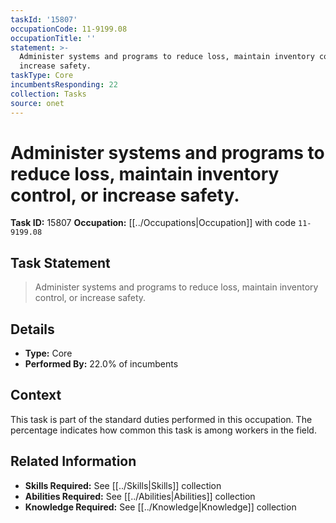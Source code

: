 ```yaml
---
taskId: '15807'
occupationCode: 11-9199.08
occupationTitle: ''
statement: >-
  Administer systems and programs to reduce loss, maintain inventory control, or
  increase safety.
taskType: Core
incumbentsResponding: 22
collection: Tasks
source: onet
---
```

# Administer systems and programs to reduce loss, maintain inventory control, or increase safety.

**Task ID:** 15807
**Occupation:** [[../Occupations|Occupation]] with code `11-9199.08`

## Task Statement

> Administer systems and programs to reduce loss, maintain inventory control, or increase safety.

## Details

- **Type:** Core
- **Performed By:** 22.0% of incumbents

## Context

This task is part of the standard duties performed in this occupation. The percentage indicates how common this task is among workers in the field.

## Related Information

- **Skills Required:** See [[../Skills|Skills]] collection
- **Abilities Required:** See [[../Abilities|Abilities]] collection
- **Knowledge Required:** See [[../Knowledge|Knowledge]] collection
